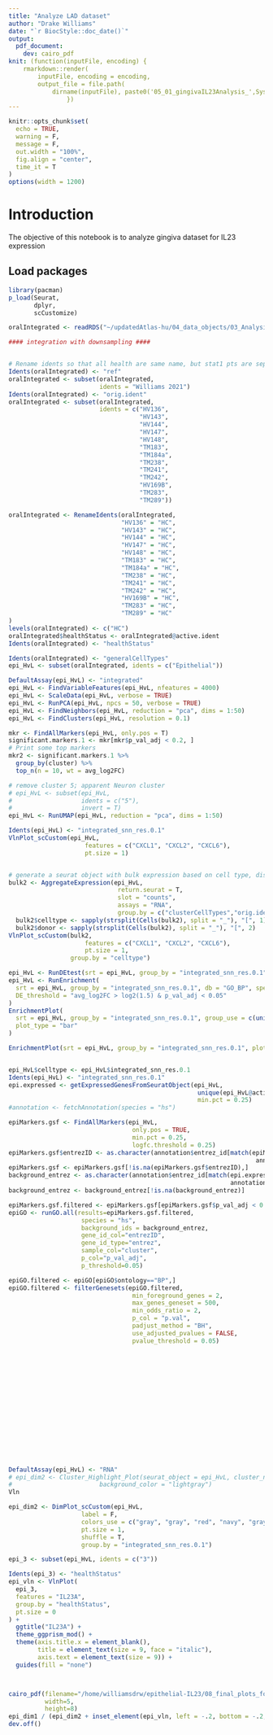 ```yaml
---
title: "Analyze LAD dataset"
author: "Drake Williams"
date: "`r BiocStyle::doc_date()`"
output:   
  pdf_document:
    dev: cairo_pdf
knit: (function(inputFile, encoding) { 
    rmarkdown::render(
        inputFile, encoding = encoding, 
        output_file = file.path(
            dirname(inputFile), paste0('05_01_gingivaIL23Analysis_',Sys.Date(),'.html'))) 
                })
---
```


```r
knitr::opts_chunk$set(
  echo = TRUE,
  warning = F,
  message = F, 
  out.width = "100%",
  fig.align = "center",
  time_it = T
)
options(width = 1200)
```

# Introduction

The objective of this notebook is to analyze gingiva dataset for IL23 expression

## Load packages
```r
library(pacman)
p_load(Seurat,
       dplyr,
       scCustomize)
```

```r
oralIntegrated <- readRDS("~/updatedAtlas-hu/04_data_objects/03_Analysis_objects/2023-05-05_04_02-AnnotationOutput.RDS")

#### integration with downsampling ####


# Rename idents so that all health are same name, but stat1 pts are separated
Idents(oralIntegrated) <- "ref"
oralIntegrated <- subset(oralIntegrated,
                         idents = "Williams 2021")
Idents(oralIntegrated) <- "orig.ident"
oralIntegrated <- subset(oralIntegrated,
                         idents = c("HV136",
                                    "HV143",
                                    "HV144",
                                    "HV147",
                                    "HV148",
                                    "TM183",
                                    "TM184a",
                                    "TM238",
                                    "TM241",
                                    "TM242",
                                    "HV169B",
                                    "TM283",
                                    "TM289"))

oralIntegrated <- RenameIdents(oralIntegrated,
                               "HV136" = "HC",
                               "HV143" = "HC",
                               "HV144" = "HC",
                               "HV147" = "HC",
                               "HV148" = "HC",
                               "TM183" = "HC",
                               "TM184a" = "HC",
                               "TM238" = "HC",
                               "TM241" = "HC",
                               "TM242" = "HC",
                               "HV169B" = "HC",
                               "TM283" = "HC",
                               "TM289" = "HC"
)
levels(oralIntegrated) <- c("HC")
oralIntegrated$healthStatus <- oralIntegrated@active.ident
Idents(oralIntegrated) <- "healthStatus"

Idents(oralIntegrated) <- "generalCellTypes"
epi_HvL <- subset(oralIntegrated, idents = c("Epithelial"))

DefaultAssay(epi_HvL) <- "integrated"
epi_HvL <- FindVariableFeatures(epi_HvL, nfeatures = 4000)
epi_HvL <- ScaleData(epi_HvL, verbose = TRUE)
epi_HvL <- RunPCA(epi_HvL, npcs = 50, verbose = TRUE)
epi_HvL <- FindNeighbors(epi_HvL, reduction = "pca", dims = 1:50)
epi_HvL <- FindClusters(epi_HvL, resolution = 0.1)

mkr <- FindAllMarkers(epi_HvL, only.pos = T)
significant.markers.1 <- mkr[mkr$p_val_adj < 0.2, ]
# Print some top markers
mkr2 <- significant.markers.1 %>%
  group_by(cluster) %>%
  top_n(n = 10, wt = avg_log2FC)

# remove cluster 5; apparent Neuron cluster
# epi_HvL <- subset(epi_HvL,
#                   idents = c("5"),
#                   invert = T)
epi_HvL <- RunUMAP(epi_HvL, reduction = "pca", dims = 1:50)

Idents(epi_HvL) <- "integrated_snn_res.0.1"
VlnPlot_scCustom(epi_HvL,
                     features = c("CXCL1", "CXCL2", "CXCL6"), 
                     pt.size = 1)


# generate a seurat object with bulk expression based on cell type, disease status, and donor
bulk2 <- AggregateExpression(epi_HvL, 
                              return.seurat = T, 
                              slot = "counts", 
                              assays = "RNA", 
                              group.by = c("clusterCellTypes","orig.ident"))
  bulk2$celltype <- sapply(strsplit(Cells(bulk2), split = "_"), "[", 1)
  bulk2$donor <- sapply(strsplit(Cells(bulk2), split = "_"), "[", 2)
VlnPlot_scCustom(bulk2,
                     features = c("CXCL1", "CXCL2", "CXCL6"), 
                     pt.size = 1,
                 group.by = "celltype")

epi_HvL <- RunDEtest(srt = epi_HvL, group_by = "integrated_snn_res.0.1", fc.threshold = 1, only.pos = FALSE)
epi_HvL <- RunEnrichment(
  srt = epi_HvL, group_by = "integrated_snn_res.0.1", db = "GO_BP", species = "Homo_sapiens",
  DE_threshold = "avg_log2FC > log2(1.5) & p_val_adj < 0.05"
)
EnrichmentPlot(
  srt = epi_HvL, group_by = "integrated_snn_res.0.1", group_use = c(unique(epi_HvL$celltype)),
  plot_type = "bar"
)

EnrichmentPlot(srt = epi_HvL, group_by = "integrated_snn_res.0.1", plot_type = "comparison")


epi_HvL$celltype <- epi_HvL$integrated_snn_res.0.1
Idents(epi_HvL) <- "integrated_snn_res.0.1"
epi.expressed <- getExpressedGenesFromSeuratObject(epi_HvL, 
                                                    unique(epi_HvL@active.ident), 
                                                    min.pct = 0.25)
#annotation <- fetchAnnotation(species = "hs")

epiMarkers.gsf <- FindAllMarkers(epi_HvL, 
                                  only.pos = TRUE, 
                                  min.pct = 0.25, 
                                  logfc.threshold = 0.25)
epiMarkers.gsf$entrezID <- as.character(annotation$entrez_id[match(epiMarkers.gsf$gene, 
                                                                    annotation$gene_name)])
epiMarkers.gsf <- epiMarkers.gsf[!is.na(epiMarkers.gsf$entrezID),]
background_entrez <- as.character(annotation$entrez_id[match(epi.expressed, 
                                                             annotation$gene_name)])
background_entrez <- background_entrez[!is.na(background_entrez)]

epiMarkers.gsf.filtered <- epiMarkers.gsf[epiMarkers.gsf$p_val_adj < 0.05,]
epiGO <- runGO.all(results=epiMarkers.gsf.filtered,
                    species = "hs",
                    background_ids = background_entrez,
                    gene_id_col="entrezID",
                    gene_id_type="entrez",
                    sample_col="cluster",
                    p_col="p_val_adj",
                    p_threshold=0.05)

epiGO.filtered <- epiGO[epiGO$ontology=="BP",]
epiGO.filtered <- filterGenesets(epiGO.filtered,
                                  min_foreground_genes = 2,
                                  max_genes_geneset = 500,
                                  min_odds_ratio = 2,
                                  p_col = "p.val",
                                  padjust_method = "BH",
                                  use_adjusted_pvalues = FALSE,
                                  pvalue_threshold = 0.05)

















DefaultAssay(epi_HvL) <- "RNA"
# epi_dim2 <- Cluster_Highlight_Plot(seurat_object = epi_HvL, cluster_name = "3", highlight_color = "navy",
#                        background_color = "lightgray")
Vln

epi_dim2 <- DimPlot_scCustom(epi_HvL,
                    label = F,
                    colors_use = c("gray", "gray", "red", "navy", "gray"),
                    pt.size = 1, 
                    shuffle = T,
                    group.by = "integrated_snn_res.0.1")

epi_3 <- subset(epi_HvL, idents = c("3"))

Idents(epi_3) <- "healthStatus"
epi_vln <- VlnPlot(
  epi_3,
  features = "IL23A", 
  group.by = "healthStatus",
  pt.size = 0
) + 
  ggtitle("IL23A") + 
  theme_ggprism_mod() + 
  theme(axis.title.x = element_blank(), 
        title = element_text(size = 9, face = "italic"),
        axis.text = element_text(size = 9)) + 
  guides(fill = "none")



cairo_pdf(filename="/home/williamsdrw/epithelial-IL23/08_final_plots_for_figures/IL23A-oral.pdf",
          width=5,
          height=8)
epi_dim1 / (epi_dim2 + inset_element(epi_vln, left = -.2, bottom = -.2, right = .13, top = 0.26))
dev.off()
```